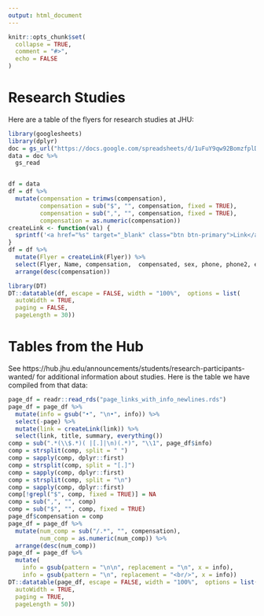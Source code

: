 ```yaml
---
output: html_document
---
```


<!-- README.md is generated from README.Rmd. Please edit that file -->

```r
knitr::opts_chunk$set(
  collapse = TRUE,
  comment = "#>",
  echo = FALSE
)
```

# Research Studies

Here are a table of the flyers for research studies at JHU:

```r
library(googlesheets)
library(dplyr)
doc = gs_url("https://docs.google.com/spreadsheets/d/1uFuY9qw92BomzfplDDsh9stnEh1Zc-3AyRvuXZJd0VU/edit#gid=0") 
data = doc %>% 
  gs_read


df = data
df = df %>% 
  mutate(compensation = trimws(compensation),
         compensation = sub("$", "", compensation, fixed = TRUE),
         compensation = sub(",", "", compensation, fixed = TRUE),
         compensation = as.numeric(compensation))
createLink <- function(val) {
  sprintf('<a href="%s" target="_blank" class="btn btn-primary">Link</a>',val)
}
df = df %>% 
  mutate(Flyer = createLink(Flyer)) %>% 
  select(Flyer, Name, compensation,  compensated, sex, phone, phone2, email, email2,  everything()) %>% 
  arrange(desc(compensation)) 

```


```r

library(DT)
DT::datatable(df, escape = FALSE, width = "100%",  options = list(
  autoWidth = TRUE,
  paging = FALSE,
  pageLength = 30))
```

# Tables from the Hub

See https://hub.jhu.edu/announcements/students/research-participants-wanted/ for additional information about studies.  Here is the table we have compiled from that data:

```r
page_df = readr::read_rds("page_links_with_info_newlines.rds")
page_df = page_df %>%
  mutate(info = gsub("•", "\n•", info)) %>% 
  select(-page) %>% 
  mutate(link = createLink(link)) %>% 
  select(link, title, summary, everything())
comp = sub(".*(\\$.*)( |[.]|\n)(.*)", "\\1", page_df$info)
comp = strsplit(comp, split = " ")
comp = sapply(comp, dplyr::first)
comp = strsplit(comp, split = "[.]")
comp = sapply(comp, dplyr::first)
comp = strsplit(comp, split = "\n")
comp = sapply(comp, dplyr::first)
comp[!grepl("$", comp, fixed = TRUE)] = NA
comp = sub(",", "", comp)
comp = sub("$", "", comp, fixed = TRUE)
page_df$compensation = comp
page_df = page_df %>% 
  mutate(num_comp = sub("/.*", "", compensation),
         num_comp = as.numeric(num_comp)) %>% 
  arrange(desc(num_comp))
page_df = page_df %>% 
  mutate(
    info = gsub(pattern = "\n\n", replacement = "\n", x = info),
    info = gsub(pattern = "\n", replacement = "<br/>", x = info))
DT::datatable(page_df, escape = FALSE, width = "100%",  options = list(
  autoWidth = TRUE,
  paging = TRUE,
  pageLength = 50))
```
